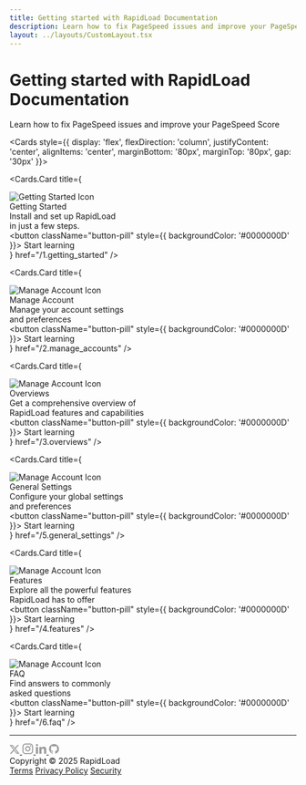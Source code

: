 ```yaml
---
title: Getting started with RapidLoad Documentation
description: Learn how to fix PageSpeed issues and improve your PageSpeed Score
layout: ../layouts/CustomLayout.tsx
---
```



<style jsx global>{`
  
  @import url('https://fonts.googleapis.com/css2?family=Manrope:wght@200..800&display=swap');
  
  body {
    width: 100% !important;
    margin: 0 !important;
    padding: 0 !important;
  }

  .hero-section {
    background-image: url('/images/homepage/herobg.png');
    background-size: cover;
    background-position: center;
    display: flex;
    justify-content: center;
    align-items: center;
    min-height: 50vh;
    position: relative;
    margin-bottom: 40px;
    padding: 40px 0;
    overflow: hidden;
  }

  .hero-description-2 {
    color: #fff;
    font-family: 'Manrope';
    font-size: 16px;
    font-weight: 400;
    line-height: 1.5;
  }

  .nextra-cards .nextra-card {
    width: 350px !important;
    height: 310px !important;
    padding: 15px !important;
    border: none !important;
    border-radius: 28px !important;
    padding-right: 10px !important;
    display: flex !important;
    flex-direction: column !important;
    justify-content: center !important;
    align-items: left !important;
  }

  .nextra-card .button-pill {
    font-family: 'Manrope' !important;
    margin-top: 20px !important;
    border: none !important;
    border-radius: 10px !important;
    padding: 10px 20px !important;
    font-size: 16px !important;
    font-weight: bold !important;
    cursor: pointer !important;
    border: 0.5px solid #00000033 !important;
  }

  .card-description {
    font-size: 16px !important;
    color: #000 !important;
    margin-top: 12px !important;
    font-family: 'Manrope' !important;
    font-weight: 400 !important;
    line-height: 1.5 !important;
  }

  .card-title {
    font-size: 26px !important;
    font-weight: bold !important;
    color: black !important;
    font-family: 'Cal Sans' !important;
  }

  .card-img{
    width: 50px !important;
    height: 50px !important;
    margin-right: 10px !important;
  }

  .nextra-cards .nextra-card[href="/1.getting_started"] {
    background-color: #FDFCDC !important;
  }

  .nextra-cards .nextra-card[href="/2.manage_accounts"] {
    background-color: #FED9B7 !important;
  }
  .nextra-cards .nextra-card[href="/3.overviews"] {
    background-color: #D8F3DC !important;
  }
  .nextra-cards .nextra-card[href="/4.features"] {
    background-color: #F7E1D7 !important;
  }
  .nextra-cards .nextra-card[href="/faq"] {
    background-color: #F7D6E0 !important;
  }
  .nextra-cards .nextra-card[href="/general_settings"] {
    background-color: #DDDDFF !important;
  }
  
  .custom-search,
  .nextra-search {
    display: none;
  }

  .footer {
    font-family: 'Manrope';
    color: #000;
    display: flex;
    flex-direction: row;
    justify-content: space-between;
    align-items: center;
    padding: 20px 0px;
    text-align: center;
  }

  @media (max-width: 600px) {
    .nextra-cards .nextra-card {
      flex: 0 0 90%; // 1 card per row on small screens
    }

    .hero-section h1{
    font-size: 30px !important;
    line-height: 1.2 !important;
    }
    
    .hero-description-2{
    line-height:1.2 !important;
    }

    .footer {
      flex-direction: column; // Stack items vertically on small screens
      align-items: center; // Center align items
      width: 100%; // Full width on small screens
    }
    
    .footer div {
      margin: 10px 0; // Add margin for spacing
    }
  }
  
  @media (min-width: 601px) and (max-width: 900px) {
    .nextra-cards .nextra-card {
      flex: 0 0 48%; // 2 cards per row on medium screens
    }
  }
  
  @media (min-width: 901px) {
    .nextra-cards .nextra-card {
      flex: 0 0 30%; // 3 cards per row on large screens
    }
  }

`}</style>

<div className="hero-section" style={{ width: '100%', margin: '0', padding: '0', position: 'relative' }}>
  <div style={{ 
    position: 'absolute',
    top: '50%',
    left: '50%',
    transform: 'translate(-50%, -50%)',
    zIndex: 1,
    width: '100%'
  }}>
    <div style={{ textAlign: 'center' }}>
      <h1 style={{ 
        fontSize: '40px',
        fontWeight: 'bold',
        marginBottom: '1rem',
        color: 'white',
        fontFamily: 'Cal Sans'
      }}>Getting started with RapidLoad Documentation</h1>
      <p className="hero-description-2">Learn how to fix PageSpeed issues and improve your PageSpeed Score</p>
    </div>
  </div>
</div>

<Cards style={{ display: 'flex', flexDirection: 'column', justifyContent: 'center', alignItems: 'center', marginBottom: '80px', marginTop: '80px', gap: '30px' }}>
  
  <div style={{ display: 'flex', flexDirection: 'row', justifyContent: 'center', alignItems: 'center', gap: '30px', flexWrap: 'wrap' }}>
  
  <Cards.Card
    title={
      <div>
         <img src="/images/homepage/get-start-icon.png" alt="Getting Started Icon" className="card-img" />
         <div className="card-title">
          Getting Started
        </div>
        <div className="card-description">
          Install and set up RapidLoad  <br/>
          in just a few steps.
        </div>
        <button className="button-pill" style={{ backgroundColor: '#0000000D' }}>
          Start learning
        </button>
      </div>
    }
    href="/1.getting_started"
  />

  <Cards.Card
    title={
      <div>
         <img src="/images/homepage/manage-account.png" alt="Manage Account Icon" className="card-img" />
         <div className="card-title">
          Manage Account
        </div>
        <div className="card-description">
          Manage your account settings<br />
          and preferences
        </div>
        <button className="button-pill" style={{ backgroundColor: '#0000000D' }}>
          Start learning
        </button>
      </div>
    }
    href="/2.manage_accounts"
  />

  <Cards.Card
    title={
      <div>
         <img src="/images/homepage/overview.png" alt="Manage Account Icon" className="card-img" />
         <div className="card-title">
          Overviews
        </div>
        <div className="card-description">
          Get a comprehensive overview of <br />
          RapidLoad features and capabilities
        </div>
        <button className="button-pill" style={{ backgroundColor: '#0000000D' }}>
          Start learning
        </button>
      </div>
    }
    href="/3.overviews"
  />
  </div>

  <div style={{ display: 'flex', flexDirection: 'row', justifyContent: 'center', alignItems: 'center', gap: '30px', flexWrap: 'wrap' }}>
  
  <Cards.Card
    title={
       <div>
         <img src="/images/homepage/gen-settings.png" alt="Manage Account Icon" className="card-img" />
         <div className="card-title">
          General Settings
        </div>
        <div className="card-description">
         Configure your global settings <br />
         and preferences
        </div>
        <button className="button-pill" style={{ backgroundColor: '#0000000D' }}>
          Start learning
        </button>
      </div>
    }
    href="/5.general_settings"
  />

  <Cards.Card
    title={
       <div>
         <img src="/images/homepage/features.png" alt="Manage Account Icon" className="card-img" />
         <div className="card-title">
          Features
        </div>
        <div className="card-description">
         Explore all the powerful features<br />
         RapidLoad has to offer
        </div>
        <button className="button-pill" style={{ backgroundColor: '#0000000D' }}>
          Start learning
        </button>
      </div>
    }
    href="/4.features"
  />

  <Cards.Card
    title={
       <div>
         <img src="/images/homepage/faq.png" alt="Manage Account Icon" className="card-img" />
         <div className="card-title">
          FAQ
        </div>
        <div className="card-description">
         Find answers to commonly <br />
         asked questions
        </div>
        <button className="button-pill" style={{ backgroundColor: '#0000000D' }}>
          Start learning
        </button>
      </div>
    }
    href="/6.faq"
  />
  </div>
</Cards>

<hr style={{ width: '75%', border: '1px solid #DEDEDE', margin: '20px auto' }} />

<div className="footer" style={{ width:'75%', margin: '0 auto' }}>
  <div style={{ display: 'flex', flexDirection: 'row', justifyContent: 'center', alignItems: 'center' }}>
    <a href="#" style={{ color: '#fff', margin: '0 10px' }}>
    <svg width="18" height="17" viewBox="0 0 18 17" fill="none" xmlns="http://www.w3.org/2000/svg">
      <path d="M13.8836 0.791809H16.5875L10.6815 7.32613L17.6299 16.218H12.19L7.92906 10.8241L3.05328 16.218H0.348191L6.66521 9.22833L0 0.791809H5.57877L9.4298 5.72074L13.8836 0.791809ZM12.936 14.652H14.4345L4.76338 2.27591H3.15686L12.936 14.652Z" fill="#08090A" fill-opacity="0.4"/>
    </svg>
    </a>
    <a href="#" style={{ color: '#fff', margin: '0 10px' }}>
    <svg width="20" height="19" viewBox="0 0 20 19" fill="none" xmlns="http://www.w3.org/2000/svg">
      <path d="M6.0621 0.138977H13.9295C16.9265 0.138977 19.3617 2.57411 19.3617 5.5712V13.4385C19.3617 14.8793 18.7893 16.261 17.7706 17.2797C16.7519 18.2984 15.3702 18.8708 13.9295 18.8708H6.0621C3.06502 18.8708 0.629883 16.4356 0.629883 13.4385V5.5712C0.629883 4.13048 1.2022 2.74878 2.22094 1.73004C3.23968 0.711299 4.62139 0.138977 6.0621 0.138977ZM5.87478 2.01216C4.98055 2.01216 4.12294 2.36739 3.49062 2.99971C2.8583 3.63203 2.50306 4.48964 2.50306 5.38388V13.6259C2.50306 15.4897 4.01097 16.9976 5.87478 16.9976H14.1168C15.011 16.9976 15.8686 16.6424 16.5009 16.01C17.1333 15.3777 17.4885 14.5201 17.4885 13.6259V5.38388C17.4885 3.52006 15.9806 2.01216 14.1168 2.01216H5.87478ZM14.9129 3.41704C15.2234 3.41704 15.5212 3.54039 15.7407 3.75994C15.9603 3.9795 16.0836 4.27728 16.0836 4.58778C16.0836 4.89828 15.9603 5.19606 15.7407 5.41561C15.5212 5.63517 15.2234 5.75851 14.9129 5.75851C14.6024 5.75851 14.3046 5.63517 14.085 5.41561C13.8655 5.19606 13.7421 4.89828 13.7421 4.58778C13.7421 4.27728 13.8655 3.9795 14.085 3.75994C14.3046 3.54039 14.6024 3.41704 14.9129 3.41704ZM9.99578 4.82192C11.2378 4.82192 12.4289 5.3153 13.3071 6.19353C14.1853 7.07175 14.6787 8.26288 14.6787 9.50487C14.6787 10.7469 14.1853 11.938 13.3071 12.8162C12.4289 13.6944 11.2378 14.1878 9.99578 14.1878C8.75378 14.1878 7.56266 13.6944 6.68443 12.8162C5.80621 11.938 5.31283 10.7469 5.31283 9.50487C5.31283 8.26288 5.80621 7.07175 6.68443 6.19353C7.56266 5.3153 8.75378 4.82192 9.99578 4.82192ZM9.99578 6.6951C9.25058 6.6951 8.5359 6.99113 8.00897 7.51806C7.48204 8.045 7.18601 8.75967 7.18601 9.50487C7.18601 10.2501 7.48204 10.9647 8.00897 11.4917C8.5359 12.0186 9.25058 12.3146 9.99578 12.3146C10.741 12.3146 11.4556 12.0186 11.9826 11.4917C12.5095 10.9647 12.8055 10.2501 12.8055 9.50487C12.8055 8.75967 12.5095 8.045 11.9826 7.51806C11.4556 6.99113 10.741 6.6951 9.99578 6.6951Z" fill="#08090A" fill-opacity="0.4"/>
    </svg>
    </a>
    <a href="#" style={{ color: '#fff', margin: '0 10px' }}><svg width="19" height="19" viewBox="0 0 19 19" fill="none" xmlns="http://www.w3.org/2000/svg">
<path d="M4.01538 2.79368C4.01513 3.30223 3.81286 3.78985 3.45309 4.14927C3.09331 4.50868 2.60549 4.71046 2.09694 4.71021C1.58839 4.70995 1.10078 4.50769 0.741359 4.14791C0.381942 3.78813 0.180166 3.30031 0.18042 2.79177C0.180674 2.28322 0.382938 1.7956 0.742715 1.43618C1.10249 1.07677 1.59031 0.87499 2.09886 0.875244C2.60741 0.875499 3.09502 1.07776 3.45444 1.43754C3.81386 1.79732 4.01564 2.28514 4.01538 2.79368ZM4.07291 6.1301H0.237945V18.1335H4.07291V6.1301ZM10.1321 6.1301H6.31636V18.1335H10.0938V11.8346C10.0938 8.32562 14.667 7.99964 14.667 11.8346V18.1335H18.454V10.5307C18.454 4.61529 11.6853 4.8358 10.0938 7.74078L10.1321 6.1301Z" fill="#08090A" fill-opacity="0.4"/>
</svg>
</a>
    <a href="#" style={{ color: '#fff', margin: '0 10px' }}><svg width="18" height="19" viewBox="0 0 18 19" fill="none" xmlns="http://www.w3.org/2000/svg">
<path d="M9.14465 0.949585C4.29753 0.949585 0.371582 4.87773 0.371582 9.72266C0.371582 13.5996 2.88507 16.8873 6.37017 18.0461C6.80882 18.1287 6.96966 17.8575 6.96966 17.6243C6.96966 17.4159 6.96235 16.8639 6.9587 16.1328C4.51832 16.6622 4.00363 14.9558 4.00363 14.9558C3.60446 13.9432 3.02763 13.6727 3.02763 13.6727C2.23294 13.1288 3.08904 13.1398 3.08904 13.1398C3.97 13.2012 4.43278 14.0434 4.43278 14.0434C5.21505 15.3849 6.48641 14.9975 6.98794 14.773C7.0669 14.2057 7.2928 13.8189 7.54357 13.5996C5.59522 13.3803 3.54743 12.6258 3.54743 9.26426C3.54743 8.30654 3.88739 7.52427 4.45033 6.91016C4.35163 6.68864 4.05554 5.79671 4.52709 4.58822C4.52709 4.58822 5.26184 4.35281 6.93969 5.48746C7.64153 5.29226 8.38725 5.19575 9.13296 5.19136C9.87867 5.19575 10.6244 5.29226 11.3262 5.48746C12.9931 4.35281 13.7279 4.58822 13.7279 4.58822C14.1994 5.79671 13.9033 6.68864 13.8156 6.91016C14.3749 7.52427 14.7148 8.30654 14.7148 9.26426C14.7148 12.6346 12.6641 13.3766 10.7121 13.5923C11.0192 13.8555 11.3043 14.3936 11.3043 15.2153C11.3043 16.3895 11.2933 17.3326 11.2933 17.6177C11.2933 17.848 11.4469 18.1221 11.8965 18.0344C15.4064 16.8837 17.9177 13.5938 17.9177 9.72266C17.9177 4.87773 13.9896 0.949585 9.14465 0.949585Z" fill="#08090A" fill-opacity="0.4"/>
</svg>
</a>
  </div>
  
  <div>
    <span>Copyright © 2025 RapidLoad</span>
  </div>
  
  <div style={{ display: 'flex', flexDirection: 'row', alignItems: 'center', gap: '10px' }}>
    <a href="#" style={{ margin: '5px 0' }}>Terms</a>
    <a href="#" style={{ margin: '5px 0' }}>Privacy Policy</a>
    <a href="#" style={{ margin: '5px 0' }}>Security</a>
  </div>

</div>


